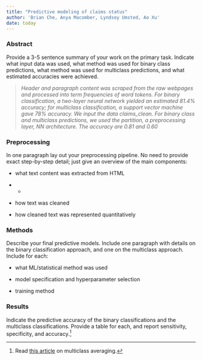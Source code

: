 ```yaml
---
title: "Predictive modeling of claims status"
author: 'Brian Che, Anya Macomber, Lyndsey Umsted, Ao Xu'
date: today
---
```


### Abstract

Provide a 3-5 sentence summary of your work on the primary task. Indicate what input data was used, what method was used for binary class predictions, what method was used for multiclass predictions, and what estimated accuracies were achieved.

> *Header and paragraph content was scraped from the raw webpages and processed into term frequencies of word tokens. For binary classification, a two-layer neural network yielded an estimated 81.4% accuracy; for multiclass classification, a support vector machine gave 78% accuracy. We input the data claims_clean. For binary class and multiclass predictions, we used the partition, a preprocessing layer, NN architecture. The accuracy are 0.81 and 0.60 * 

### Preprocessing

In one paragraph lay out your preprocessing pipeline. No need to provide exact step-by-step detail; just give an overview of the main components:

-   what text content was extracted from HTML

* *

-   how text was cleaned

-   how cleaned text was represented quantitatively


### Methods

Describe your final predictive models. Include one paragraph with details on the binary classification approach, and one on the multiclass approach. Include for each:

-   what ML/statistical method was used

-   model specification and hyperparameter selection

-   training method


### Results

Indicate the predictive accuracy of the binary classifications and the multiclass classifications. Provide a table for each, and report sensitivity, specificity, and accuracy.[^1]

[^1]: Read [this article](https://yardstick.tidymodels.org/articles/multiclass.html) on multiclass averaging.
